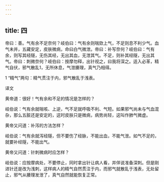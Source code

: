 ```yaml
---
---
---
```

title: 四
---




帝曰：善。气有余不足奈何？岐伯曰：气有余则喘欬上气，不足则息不利少气。血气未并，五藏安定，皮肤微病，命曰白气微泄。帝曰：补写奈何？岐伯曰：气有余，则写其经隧，无伤其经，无出其血，无泄其气。不足，则补其经隧，无出其气。帝曰：刺微奈何？岐伯曰：按摩勿释，出针视之，曰我将深之。适入必革，精气自伏，邪气散乱1，无所休息，气泄腠理，真气乃相得。

1 “精气”两句：精气贯注于内，邪气散乱于浅表。

译文

黄帝道：很好！气有余和不足的情况是怎样的？

岐伯说：气有余就喘咳、上逆，气不足就呼吸不利、气短。如果邪气尚未与气血混杂，那么五脏还是安定的，这时皮肤只是微病，病势尚轻，这叫作肺气微虚。

黄帝又问道：补泻的方法怎样？

岐伯说：气有余就泻经隧，但不要伤了经脉，不能出血，不能气泄。如气不足的，就要补经隧，不能出气。

黄帝又问道：针刺微病时应怎样？

岐伯说：应按摩病处，不要停止，同时拿出针让病人看，并佯说准备深刺。但是刚进针还是改为浅刺，这样病人的精气自然贯注于内，而邪气就散乱于浅表，无处留止，邪气从腠理发泄了，真气自然就能恢复正常。